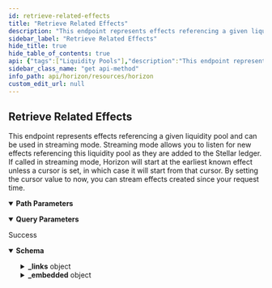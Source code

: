 ```yaml
---
id: retrieve-related-effects
title: "Retrieve Related Effects"
description: "This endpoint represents effects referencing a given liquidity pool and can be used in streaming mode. Streaming mode allows you to listen for new effects referencing this liquidity pool as they are added to the Stellar ledger. If called in streaming mode, Horizon will start at the earliest known effect unless a cursor is set, in which case it will start from that cursor. By setting the cursor value to now, you can stream effects created since your request time."
sidebar_label: "Retrieve Related Effects"
hide_title: true
hide_table_of_contents: true
api: {"tags":["Liquidity Pools"],"description":"This endpoint represents effects referencing a given liquidity pool and can be used in streaming mode. Streaming mode allows you to listen for new effects referencing this liquidity pool as they are added to the Stellar ledger. If called in streaming mode, Horizon will start at the earliest known effect unless a cursor is set, in which case it will start from that cursor. By setting the cursor value to now, you can stream effects created since your request time.","operationId":"RetrieveRelatedEffects","parameters":[{"name":"liquidity_pool_id","in":"path","required":true,"description":"A unique identifier for this liquidity pool."},{"name":"cursor","in":"query","required":false,"description":"A number that points to a specific location in a collection of responses and is pulled from the paging_token value of a record.","schema":{"type":"integer","example":6606617478959105}},{"name":"order","in":"query","required":false,"description":"A designation of the order in which records should appear. Options include asc (ascending) or desc (descending). If this argument isn’t set, it defaults to asc.","schema":{"type":"string","enum":["asc","desc"]}},{"name":"limit","in":"query","required":false,"description":"The maximum number of records returned. The limit can range from 1 to 200 - an upper limit that is hardcoded in Horizon for performance reasons. If this argument isn’t designated, it defaults to 10.","schema":{"type":"integer","example":10}}],"x-supports-streaming":true,"responses":{"200":{"description":"Success","content":{"application/json":{"schema":{"allOf":[{"type":"object","properties":{"_links":{"type":"object","properties":{"self":{"type":"object","properties":{"href":{"type":"string","format":"link"},"templated":{"type":"boolean"}},"required":["href"],"title":"link"},"next":{"type":"object","properties":{"href":{"type":"string","format":"link"},"templated":{"type":"boolean"}},"required":["href"],"title":"link"},"prev":{"type":"object","properties":{"href":{"type":"string","format":"link"},"templated":{"type":"boolean"}},"required":["href"],"title":"link"}}}},"title":"Links"},{"type":"object","properties":{"_embedded":{"type":"object","properties":{"records":{"type":"array","items":{"type":"object","properties":{"_links":{"type":"object","properties":{"operation":{"type":"object","properties":{"href":{"type":"string","format":"link"},"templated":{"type":"boolean"}},"required":["href"],"title":"link"},"succeeds":{"type":"object","properties":{"href":{"type":"string","format":"link"},"templated":{"type":"boolean"}},"required":["href"],"title":"link"},"precedes":{"type":"object","properties":{"href":{"type":"string","format":"link"},"templated":{"type":"boolean"}},"required":["href"],"title":"link"}}},"id":{"type":"string","title":"id"},"paging_token":{"type":"string","title":"paging_token"},"account":{"type":"string","pattern":"G[A-Z0-9]{55}","title":"address"},"type":{"type":"string","enum":["Account Created","Account Removed","Account Credited","Account Debited","Account Thresholds Updated","Account Home Domain Updated","Account Flags Updated","Account Inflation Destination Updated","Signer Created","Signer Removed","Signer Updated","Trustline Created","Trustline Removed","Trustline Updated","Trustline Authorized","Trustline Deauthorized","Offer Created","Offer Removed","Offer Updated","Trade","Data Created","Data Removed","Data Updated","Claimable Balance Created","Claimable Balance Claimant Created","Claimable Balance Claimed","Account Sponsorship Created","Account Sponsorship Updated","Account Sponsorship Removed","Trustline Sponsorship Created","Trustline Sponsorship Updated","Trustline Sponsorship Removed","Account Data Sponsorship Created","Account Data Sponsorship Updated","Account Data Sponsorship Removed","Claimable Balance Sponsorship Created","Claimable Balance Sponsorship Updated","Claimable Balance Sponsorship Removed","Account Signer Sponsorship Created","Account Signer Sponsorship Updated","Account Signer Sponsorship Removed","Liquidity Pool Created","Liquidity Pool Removed","Liquidity Pool Revoked","Liquidity Pool Deposited","Liquidity Pool Withdraw","Liquidity Pool Trade","Sequence Bumped"]},"type_i":{"type":"number","example":1},"created_at":{"type":"string"}}}}},"required":["id","paging_token","account","type","type_i","created_at"]}},"title":"Effect"}]},"examples":{"RetrieveRelatedEffects":{"value":{"_links":{"self":{"href":"https://horizon.stellar.org/liquidity_pools/67260c4c1807b262ff851b0a3fe141194936bb0215b2f77447f1df11998eabb9/effects?cursor=&order=asc"},"next":{"href":"https://horizon.stellar.org/liquidity_pools/67260c4c1807b262ff851b0a3fe141194936bb0215b2f77447f1df11998eabb9/effects?cursor=120192370561220608&order=asc"},"prev":{"href":"https://horizon.stellar.org/liquidity_pools/67260c4c1807b262ff851b0a3fe141194936bb0215b2f77447f1df11998eabb9/effects?cursor=120192344791343104&order=desc"}},"_embedded":{"records":[{"_links":{"operation":{"href":"https://horizon.stellar.org/operations/3849085266190337"},"succeeds":{"href":"https://horizon.stellar.org/effects?order=desc&cursor=3849085266190337-1"},"precedes":{"href":"https://horizon.stellar.org/effects?order=asc&cursor=3849085266190337-1"}},"id":"0000000012884905986-0000000001","paging_token":"12884905986-2","account":"GAAZI4TCR3TY5OJHCTJC2A4QSY6CJWJH5IAJTGKIN2ER7LBNVKOCCWN7","type":"liquidity_pool_deposited","type_i":81,"created_at":"2021-11-18T03:15:54Z","liquidity_pool":{"id":"67260c4c1807b262ff851b0a3fe141194936bb0215b2f77447f1df11998eabb9","fee_bp":30,"type":"constant_product","total_trustlines":"300","total_shares":"5000","reserves":[{"amount":"1000.0000005","asset":"EURT:GAP5LETOV6YIE62YAM56STDANPRDO7ZFDBGSNHJQIYGGKSMOZAHOOS2S"},{"amount":"2000.0000000","asset":"PHP:GBUQWP3BOUZX34TOND2QV7QQ7K7VJTG6VSE7WMLBTMDJLLAW7YKGU6EP"}]},"reserves_deposited":[{"asset":"EURT:GAP5LETOV6YIE62YAM56STDANPRDO7ZFDBGSNHJQIYGGKSMOZAHOOS2S","amount":"2378.0000005"},{"asset":"PHP:GBUQWP3BOUZX34TOND2QV7QQ7K7VJTG6VSE7WMLBTMDJLLAW7YKGU6EP","amount":"983.0000005"}],"shares_received":"1000"},{"id":"0000000012884905986-0000000002","paging_token":"12884905986-2","account":"GAAZI4TCR3TY5OJHCTJC2A4QSY6CJWJH5IAJTGKIN2ER7LBNVKOCCWN7","type":"liquidity_pool_withdrew","type_i":82,"created_at":"2021-11-18T03:15:54Z","liquidity_pool":{"id":"67260c4c1807b262ff851b0a3fe141194936bb0215b2f77447f1df11998eabb9","fee_bp":30,"type":"constant_product","total_trustlines":"299","total_shares":"4000","reserves":[{"amount":"7.0000005","asset":"EURT:GAP5LETOV6YIE62YAM56STDANPRDO7ZFDBGSNHJQIYGGKSMOZAHOOS2S"},{"amount":"1.0000000","asset":"PHP:GBUQWP3BOUZX34TOND2QV7QQ7K7VJTG6VSE7WMLBTMDJLLAW7YKGU6EP"}]},"reserves_received":[{"asset":"EURT:GAP5LETOV6YIE62YAM56STDANPRDO7ZFDBGSNHJQIYGGKSMOZAHOOS2S","amount":"2478.0000005"},{"asset":"PHP:GBUQWP3BOUZX34TOND2QV7QQ7K7VJTG6VSE7WMLBTMDJLLAW7YKGU6EP","amount":"993.0000005"}],"shares_redeemed":"1000"},{"id":"0000000012884905986-0000000003","paging_token":"12884905986-2","account":"GAAZI4TCR3TY5OJHCTJC2A4QSY6CJWJH5IAJTGKIN2ER7LBNVKOCCWN7","type":"liquidity_pool_trade","type_i":83,"created_at":"2021-11-18T03:15:54Z","liquidity_pool":{"id":"67260c4c1807b262ff851b0a3fe141194936bb0215b2f77447f1df11998eabb9","fee_bp":30,"type":"constant_product","total_trustlines":"300","total_shares":"5000","reserves":[{"amount":"1000.0000005","asset":"EURT:GAP5LETOV6YIE62YAM56STDANPRDO7ZFDBGSNHJQIYGGKSMOZAHOOS2S"},{"amount":"2000.0000000","asset":"PHP:GBUQWP3BOUZX34TOND2QV7QQ7K7VJTG6VSE7WMLBTMDJLLAW7YKGU6EP"}]},"sold":{"asset":"PHP:GBUQWP3BOUZX34TOND2QV7QQ7K7VJTG6VSE7WMLBTMDJLLAW7YKGU6EP","amount":"983.0000005"},"bought":{"asset":"EURT:GAP5LETOV6YIE62YAM56STDANPRDO7ZFDBGSNHJQIYGGKSMOZAHOOS2S","amount":"2378.0000005"}},{"id":"0000000012884905986-0000000004","paging_token":"12884905986-2","account":"GAAZI4TCR3TY5OJHCTJC2A4QSY6CJWJH5IAJTGKIN2ER7LBNVKOCCWN7","type":"liquidity_pool_created","type_i":84,"created_at":"2021-11-18T03:15:54Z","liquidity_pool":{"id":"67260c4c1807b262ff851b0a3fe141194936bb0215b2f77447f1df11998eabb9","fee_bp":30,"type":"constant_product","total_trustlines":"1","total_shares":"0","reserves":[{"amount":"0","asset":"EURT:GAP5LETOV6YIE62YAM56STDANPRDO7ZFDBGSNHJQIYGGKSMOZAHOOS2S"},{"amount":"0","asset":"PHP:GBUQWP3BOUZX34TOND2QV7QQ7K7VJTG6VSE7WMLBTMDJLLAW7YKGU6EP"}]}},{"id":"0000000012884905986-0000000005","paging_token":"12884905986-2","account":"GAAZI4TCR3TY5OJHCTJC2A4QSY6CJWJH5IAJTGKIN2ER7LBNVKOCCWN7","type":"liquidity_pool_removed","type_i":85,"created_at":"2021-11-18T03:15:54Z","liquidity_pool_id":"67260c4c1807b262ff851b0a3fe141194936bb0215b2f77447f1df11998eabb9"},{"id":"0000000012884905986-0000000006","paging_token":"12884905986-2","account":"GAAZI4TCR3TY5OJHCTJC2A4QSY6CJWJH5IAJTGKIN2ER7LBNVKOCCWN7","type":"liquidity_pool_revoked","type_i":86,"created_at":"2021-11-18T03:15:54Z","liquidity_pool":{"id":"67260c4c1807b262ff851b0a3fe141194936bb0215b2f77447f1df11998eabb9","fee_bp":30,"type":"constant_product","total_trustlines":"299","total_shares":"4000","reserves":[{"amount":"7.0000005","asset":"EURT:GAP5LETOV6YIE62YAM56STDANPRDO7ZFDBGSNHJQIYGGKSMOZAHOOS2S"},{"amount":"1.0000000","asset":"PHP:GBUQWP3BOUZX34TOND2QV7QQ7K7VJTG6VSE7WMLBTMDJLLAW7YKGU6EP"}]},"reserves_revoked":[{"asset":"EURT:GAP5LETOV6YIE62YAM56STDANPRDO7ZFDBGSNHJQIYGGKSMOZAHOOS2S","amount":"2478.0000005","claimable_balance_id":"idcbd1234"},{"asset":"PHP:GBUQWP3BOUZX34TOND2QV7QQ7K7VJTG6VSE7WMLBTMDJLLAW7YKGU6EP","amount":"993.0000005","claimable_balance_id":"cbid1235"}],"shares_revoked":"1000"},{"id":"0000000012884905986-0000000007","paging_token":"157639717969326081-1","account":"GBBWI7TEVQBPEUXKYNGI3GBAH7EHFEREONKK3UK56ZSLJIDIYHQJCVSG","type":"trustline_created","type_i":20,"created_at":"2021-08-04T20:01:24Z","asset_type":"liquidity_pool_shares","liquidity_pool_id":"67260c4c1807b262ff851b0a3fe141194936bb0215b2f77447f1df11998eabb9","limit":"1000"},{"id":"0000000012884905986-0000000008","paging_token":"157639717969326081-1","account":"GBBWI7TEVQBPEUXKYNGI3GBAH7EHFEREONKK3UK56ZSLJIDIYHQJCVSG","type":"trustline_updated","type_i":22,"created_at":"2021-08-04T20:01:24Z","asset_type":"liquidity_pool_shares","liquidity_pool_id":"67260c4c1807b262ff851b0a3fe141194936bb0215b2f77447f1df11998eabb9","limit":"2000"},{"id":"0000000012884905986-0000000009","paging_token":"157639717969326081-1","account":"GBBWI7TEVQBPEUXKYNGI3GBAH7EHFEREONKK3UK56ZSLJIDIYHQJCVSG","type":"trustline_removed","type_i":21,"created_at":"2021-08-04T20:01:24Z","asset_type":"liquidity_pool_shares","liquidity_pool_id":"67260c4c1807b262ff851b0a3fe141194936bb0215b2f77447f1df11998eabb9","limit":"0.0000000"}]}}}}}}}},"method":"get","path":"/liquidity_pools/{liquidity_pool_id}/effects","servers":[{"url":"https://horizon.stellar.org","description":"The main network"},{"url":"https://horizon-testnet.stellar.org","description":"The test network"}],"info":{"title":"Horizon","version":"0.0.1"},"postman":{"name":"Retrieve Related Effects","description":{"content":"This endpoint represents effects referencing a given liquidity pool and can be used in streaming mode. Streaming mode allows you to listen for new effects referencing this liquidity pool as they are added to the Stellar ledger. If called in streaming mode, Horizon will start at the earliest known effect unless a cursor is set, in which case it will start from that cursor. By setting the cursor value to now, you can stream effects created since your request time.","type":"text/plain"},"url":{"path":["liquidity_pools",":liquidity_pool_id","effects"],"host":["{{baseUrl}}"],"query":[{"disabled":false,"description":{"content":"A number that points to a specific location in a collection of responses and is pulled from the paging_token value of a record.","type":"text/plain"},"key":"cursor","value":""},{"disabled":false,"description":{"content":"A designation of the order in which records should appear. Options include asc (ascending) or desc (descending). If this argument isn’t set, it defaults to asc.","type":"text/plain"},"key":"order","value":""},{"disabled":false,"description":{"content":"The maximum number of records returned. The limit can range from 1 to 200 - an upper limit that is hardcoded in Horizon for performance reasons. If this argument isn’t designated, it defaults to 10.","type":"text/plain"},"key":"limit","value":""}],"variable":[{"disabled":false,"description":{"content":"(Required) A unique identifier for this liquidity pool.","type":"text/plain"},"type":"any","value":"","key":"liquidity_pool_id"}]},"header":[{"key":"Accept","value":"application/json"}],"method":"GET"}}
sidebar_class_name: "get api-method"
info_path: api/horizon/resources/horizon
custom_edit_url: null
---
```



## Retrieve Related Effects



This endpoint represents effects referencing a given liquidity pool and can be used in streaming mode. Streaming mode allows you to listen for new effects referencing this liquidity pool as they are added to the Stellar ledger. If called in streaming mode, Horizon will start at the earliest known effect unless a cursor is set, in which case it will start from that cursor. By setting the cursor value to now, you can stream effects created since your request time.

<details style={{"marginBottom":"1rem"}} data-collapsed={false} open={true}><summary style={{}}><strong>Path Parameters</strong></summary><div><ul><ParamsItem className={"paramsItem"} param={{"name":"liquidity_pool_id","in":"path","required":true,"description":"A unique identifier for this liquidity pool."}}></ParamsItem></ul></div></details><details style={{"marginBottom":"1rem"}} data-collapsed={false} open={true}><summary style={{}}><strong>Query Parameters</strong></summary><div><ul><ParamsItem className={"paramsItem"} param={{"name":"cursor","in":"query","required":false,"description":"A number that points to a specific location in a collection of responses and is pulled from the paging_token value of a record.","schema":{"type":"integer","example":6606617478959105}}}></ParamsItem><ParamsItem className={"paramsItem"} param={{"name":"order","in":"query","required":false,"description":"A designation of the order in which records should appear. Options include asc (ascending) or desc (descending). If this argument isn’t set, it defaults to asc.","schema":{"type":"string","enum":["asc","desc"]}}}></ParamsItem><ParamsItem className={"paramsItem"} param={{"name":"limit","in":"query","required":false,"description":"The maximum number of records returned. The limit can range from 1 to 200 - an upper limit that is hardcoded in Horizon for performance reasons. If this argument isn’t designated, it defaults to 10.","schema":{"type":"integer","example":10}}}></ParamsItem></ul></div></details><div><ApiTabs><TabItem label={"200"} value={"200"}><div>

Success

</div><div><MimeTabs schemaType={"response"}><TabItem label={"application/json"} value={"application/json"}><SchemaTabs><TabItem label={"Schema"} value={"Schema"}><details style={{}} data-collapsed={false} open={true}><summary style={{"textAlign":"left"}}><strong>Schema</strong></summary><div style={{"textAlign":"left","marginLeft":"1rem"}}></div><ul style={{"marginLeft":"1rem"}}><SchemaItem collapsible={true} className={"schemaItem"}><details style={{}}><summary style={{}}><strong>_links</strong><span style={{"opacity":"0.6"}}> object</span></summary><div style={{"marginLeft":"1rem"}}><SchemaItem collapsible={true} className={"schemaItem"}><details style={{}}><summary style={{}}><strong>self</strong><span style={{"opacity":"0.6"}}> object</span></summary><div style={{"marginLeft":"1rem"}}><SchemaItem collapsible={false} name={"href"} required={true} schemaName={"link"} qualifierMessage={undefined} schema={{"type":"string","format":"link"}}></SchemaItem><SchemaItem collapsible={false} name={"templated"} required={false} schemaName={"boolean"} qualifierMessage={undefined} schema={{"type":"boolean"}}></SchemaItem></div></details></SchemaItem><SchemaItem collapsible={true} className={"schemaItem"}><details style={{}}><summary style={{}}><strong>next</strong><span style={{"opacity":"0.6"}}> object</span></summary><div style={{"marginLeft":"1rem"}}><SchemaItem collapsible={false} name={"href"} required={true} schemaName={"link"} qualifierMessage={undefined} schema={{"type":"string","format":"link"}}></SchemaItem><SchemaItem collapsible={false} name={"templated"} required={false} schemaName={"boolean"} qualifierMessage={undefined} schema={{"type":"boolean"}}></SchemaItem></div></details></SchemaItem><SchemaItem collapsible={true} className={"schemaItem"}><details style={{}}><summary style={{}}><strong>prev</strong><span style={{"opacity":"0.6"}}> object</span></summary><div style={{"marginLeft":"1rem"}}><SchemaItem collapsible={false} name={"href"} required={true} schemaName={"link"} qualifierMessage={undefined} schema={{"type":"string","format":"link"}}></SchemaItem><SchemaItem collapsible={false} name={"templated"} required={false} schemaName={"boolean"} qualifierMessage={undefined} schema={{"type":"boolean"}}></SchemaItem></div></details></SchemaItem></div></details></SchemaItem><SchemaItem collapsible={true} className={"schemaItem"}><details style={{}}><summary style={{}}><strong>_embedded</strong><span style={{"opacity":"0.6"}}> object</span></summary><div style={{"marginLeft":"1rem"}}><SchemaItem collapsible={true} className={"schemaItem"}><details style={{}}><summary style={{}}><strong>records</strong><span style={{"opacity":"0.6"}}> object[]</span></summary><div style={{"marginLeft":"1rem"}}><li><div style={{"fontSize":"var(--ifm-code-font-size)","opacity":"0.6","marginLeft":"-.5rem","paddingBottom":".5rem"}}>Array [</div></li><SchemaItem collapsible={true} className={"schemaItem"}><details style={{}}><summary style={{}}><strong>_links</strong><span style={{"opacity":"0.6"}}> object</span></summary><div style={{"marginLeft":"1rem"}}><SchemaItem collapsible={true} className={"schemaItem"}><details style={{}}><summary style={{}}><strong>operation</strong><span style={{"opacity":"0.6"}}> object</span></summary><div style={{"marginLeft":"1rem"}}><SchemaItem collapsible={false} name={"href"} required={true} schemaName={"link"} qualifierMessage={undefined} schema={{"type":"string","format":"link"}}></SchemaItem><SchemaItem collapsible={false} name={"templated"} required={false} schemaName={"boolean"} qualifierMessage={undefined} schema={{"type":"boolean"}}></SchemaItem></div></details></SchemaItem><SchemaItem collapsible={true} className={"schemaItem"}><details style={{}}><summary style={{}}><strong>succeeds</strong><span style={{"opacity":"0.6"}}> object</span></summary><div style={{"marginLeft":"1rem"}}><SchemaItem collapsible={false} name={"href"} required={true} schemaName={"link"} qualifierMessage={undefined} schema={{"type":"string","format":"link"}}></SchemaItem><SchemaItem collapsible={false} name={"templated"} required={false} schemaName={"boolean"} qualifierMessage={undefined} schema={{"type":"boolean"}}></SchemaItem></div></details></SchemaItem><SchemaItem collapsible={true} className={"schemaItem"}><details style={{}}><summary style={{}}><strong>precedes</strong><span style={{"opacity":"0.6"}}> object</span></summary><div style={{"marginLeft":"1rem"}}><SchemaItem collapsible={false} name={"href"} required={true} schemaName={"link"} qualifierMessage={undefined} schema={{"type":"string","format":"link"}}></SchemaItem><SchemaItem collapsible={false} name={"templated"} required={false} schemaName={"boolean"} qualifierMessage={undefined} schema={{"type":"boolean"}}></SchemaItem></div></details></SchemaItem></div></details></SchemaItem><SchemaItem collapsible={false} name={"id"} required={false} schemaName={"id"} qualifierMessage={undefined} schema={{"type":"string","title":"id"}}></SchemaItem><SchemaItem collapsible={false} name={"paging_token"} required={false} schemaName={"paging_token"} qualifierMessage={undefined} schema={{"type":"string","title":"paging_token"}}></SchemaItem><SchemaItem collapsible={false} name={"account"} required={false} schemaName={"address"} qualifierMessage={"**Possible values:** Value must match regular expression `G[A-Z0-9]{55}`"} schema={{"type":"string","pattern":"G[A-Z0-9]{55}","title":"address"}}></SchemaItem><SchemaItem collapsible={false} name={"type"} required={false} schemaName={"string"} qualifierMessage={"**Possible values:** [`Account Created`, `Account Removed`, `Account Credited`, `Account Debited`, `Account Thresholds Updated`, `Account Home Domain Updated`, `Account Flags Updated`, `Account Inflation Destination Updated`, `Signer Created`, `Signer Removed`, `Signer Updated`, `Trustline Created`, `Trustline Removed`, `Trustline Updated`, `Trustline Authorized`, `Trustline Deauthorized`, `Offer Created`, `Offer Removed`, `Offer Updated`, `Trade`, `Data Created`, `Data Removed`, `Data Updated`, `Claimable Balance Created`, `Claimable Balance Claimant Created`, `Claimable Balance Claimed`, `Account Sponsorship Created`, `Account Sponsorship Updated`, `Account Sponsorship Removed`, `Trustline Sponsorship Created`, `Trustline Sponsorship Updated`, `Trustline Sponsorship Removed`, `Account Data Sponsorship Created`, `Account Data Sponsorship Updated`, `Account Data Sponsorship Removed`, `Claimable Balance Sponsorship Created`, `Claimable Balance Sponsorship Updated`, `Claimable Balance Sponsorship Removed`, `Account Signer Sponsorship Created`, `Account Signer Sponsorship Updated`, `Account Signer Sponsorship Removed`, `Liquidity Pool Created`, `Liquidity Pool Removed`, `Liquidity Pool Revoked`, `Liquidity Pool Deposited`, `Liquidity Pool Withdraw`, `Liquidity Pool Trade`, `Sequence Bumped`]"} schema={{"type":"string","enum":["Account Created","Account Removed","Account Credited","Account Debited","Account Thresholds Updated","Account Home Domain Updated","Account Flags Updated","Account Inflation Destination Updated","Signer Created","Signer Removed","Signer Updated","Trustline Created","Trustline Removed","Trustline Updated","Trustline Authorized","Trustline Deauthorized","Offer Created","Offer Removed","Offer Updated","Trade","Data Created","Data Removed","Data Updated","Claimable Balance Created","Claimable Balance Claimant Created","Claimable Balance Claimed","Account Sponsorship Created","Account Sponsorship Updated","Account Sponsorship Removed","Trustline Sponsorship Created","Trustline Sponsorship Updated","Trustline Sponsorship Removed","Account Data Sponsorship Created","Account Data Sponsorship Updated","Account Data Sponsorship Removed","Claimable Balance Sponsorship Created","Claimable Balance Sponsorship Updated","Claimable Balance Sponsorship Removed","Account Signer Sponsorship Created","Account Signer Sponsorship Updated","Account Signer Sponsorship Removed","Liquidity Pool Created","Liquidity Pool Removed","Liquidity Pool Revoked","Liquidity Pool Deposited","Liquidity Pool Withdraw","Liquidity Pool Trade","Sequence Bumped"]}}></SchemaItem><SchemaItem collapsible={false} name={"type_i"} required={false} schemaName={"number"} qualifierMessage={undefined} schema={{"type":"number","example":1}}></SchemaItem><SchemaItem collapsible={false} name={"created_at"} required={false} schemaName={"string"} qualifierMessage={undefined} schema={{"type":"string"}}></SchemaItem><li><div style={{"fontSize":"var(--ifm-code-font-size)","opacity":"0.6","marginLeft":"-.5rem"}}>]</div></li></div></details></SchemaItem></div></details></SchemaItem></ul></details></TabItem><TabItem label={"Example (from schema)"} value={"Example (from schema)"}><ResponseSamples responseExample={"{\n  \"_links\": {\n    \"self\": {\n      \"href\": \"string\",\n      \"templated\": true\n    },\n    \"next\": {\n      \"href\": \"string\",\n      \"templated\": true\n    },\n    \"prev\": {\n      \"href\": \"string\",\n      \"templated\": true\n    }\n  },\n  \"_embedded\": {\n    \"records\": [\n      {\n        \"_links\": {\n          \"operation\": {\n            \"href\": \"string\",\n            \"templated\": true\n          },\n          \"succeeds\": {\n            \"href\": \"string\",\n            \"templated\": true\n          },\n          \"precedes\": {\n            \"href\": \"string\",\n            \"templated\": true\n          }\n        },\n        \"id\": \"string\",\n        \"paging_token\": \"string\",\n        \"account\": \"string\",\n        \"type\": \"Account Created\",\n        \"type_i\": 1,\n        \"created_at\": \"string\"\n      }\n    ]\n  }\n}"} language={"json"}></ResponseSamples></TabItem><TabItem label={"RetrieveRelatedEffects"} value={"RetrieveRelatedEffects"}><ResponseSamples responseExample={"{\n  \"_links\": {\n    \"self\": {\n      \"href\": \"https://horizon.stellar.org/liquidity_pools/67260c4c1807b262ff851b0a3fe141194936bb0215b2f77447f1df11998eabb9/effects?cursor=&order=asc\"\n    },\n    \"next\": {\n      \"href\": \"https://horizon.stellar.org/liquidity_pools/67260c4c1807b262ff851b0a3fe141194936bb0215b2f77447f1df11998eabb9/effects?cursor=120192370561220608&order=asc\"\n    },\n    \"prev\": {\n      \"href\": \"https://horizon.stellar.org/liquidity_pools/67260c4c1807b262ff851b0a3fe141194936bb0215b2f77447f1df11998eabb9/effects?cursor=120192344791343104&order=desc\"\n    }\n  },\n  \"_embedded\": {\n    \"records\": [\n      {\n        \"_links\": {\n          \"operation\": {\n            \"href\": \"https://horizon.stellar.org/operations/3849085266190337\"\n          },\n          \"succeeds\": {\n            \"href\": \"https://horizon.stellar.org/effects?order=desc&cursor=3849085266190337-1\"\n          },\n          \"precedes\": {\n            \"href\": \"https://horizon.stellar.org/effects?order=asc&cursor=3849085266190337-1\"\n          }\n        },\n        \"id\": \"0000000012884905986-0000000001\",\n        \"paging_token\": \"12884905986-2\",\n        \"account\": \"GAAZI4TCR3TY5OJHCTJC2A4QSY6CJWJH5IAJTGKIN2ER7LBNVKOCCWN7\",\n        \"type\": \"liquidity_pool_deposited\",\n        \"type_i\": 81,\n        \"created_at\": \"2021-11-18T03:15:54Z\",\n        \"liquidity_pool\": {\n          \"id\": \"67260c4c1807b262ff851b0a3fe141194936bb0215b2f77447f1df11998eabb9\",\n          \"fee_bp\": 30,\n          \"type\": \"constant_product\",\n          \"total_trustlines\": \"300\",\n          \"total_shares\": \"5000\",\n          \"reserves\": [\n            {\n              \"amount\": \"1000.0000005\",\n              \"asset\": \"EURT:GAP5LETOV6YIE62YAM56STDANPRDO7ZFDBGSNHJQIYGGKSMOZAHOOS2S\"\n            },\n            {\n              \"amount\": \"2000.0000000\",\n              \"asset\": \"PHP:GBUQWP3BOUZX34TOND2QV7QQ7K7VJTG6VSE7WMLBTMDJLLAW7YKGU6EP\"\n            }\n          ]\n        },\n        \"reserves_deposited\": [\n          {\n            \"asset\": \"EURT:GAP5LETOV6YIE62YAM56STDANPRDO7ZFDBGSNHJQIYGGKSMOZAHOOS2S\",\n            \"amount\": \"2378.0000005\"\n          },\n          {\n            \"asset\": \"PHP:GBUQWP3BOUZX34TOND2QV7QQ7K7VJTG6VSE7WMLBTMDJLLAW7YKGU6EP\",\n            \"amount\": \"983.0000005\"\n          }\n        ],\n        \"shares_received\": \"1000\"\n      },\n      {\n        \"id\": \"0000000012884905986-0000000002\",\n        \"paging_token\": \"12884905986-2\",\n        \"account\": \"GAAZI4TCR3TY5OJHCTJC2A4QSY6CJWJH5IAJTGKIN2ER7LBNVKOCCWN7\",\n        \"type\": \"liquidity_pool_withdrew\",\n        \"type_i\": 82,\n        \"created_at\": \"2021-11-18T03:15:54Z\",\n        \"liquidity_pool\": {\n          \"id\": \"67260c4c1807b262ff851b0a3fe141194936bb0215b2f77447f1df11998eabb9\",\n          \"fee_bp\": 30,\n          \"type\": \"constant_product\",\n          \"total_trustlines\": \"299\",\n          \"total_shares\": \"4000\",\n          \"reserves\": [\n            {\n              \"amount\": \"7.0000005\",\n              \"asset\": \"EURT:GAP5LETOV6YIE62YAM56STDANPRDO7ZFDBGSNHJQIYGGKSMOZAHOOS2S\"\n            },\n            {\n              \"amount\": \"1.0000000\",\n              \"asset\": \"PHP:GBUQWP3BOUZX34TOND2QV7QQ7K7VJTG6VSE7WMLBTMDJLLAW7YKGU6EP\"\n            }\n          ]\n        },\n        \"reserves_received\": [\n          {\n            \"asset\": \"EURT:GAP5LETOV6YIE62YAM56STDANPRDO7ZFDBGSNHJQIYGGKSMOZAHOOS2S\",\n            \"amount\": \"2478.0000005\"\n          },\n          {\n            \"asset\": \"PHP:GBUQWP3BOUZX34TOND2QV7QQ7K7VJTG6VSE7WMLBTMDJLLAW7YKGU6EP\",\n            \"amount\": \"993.0000005\"\n          }\n        ],\n        \"shares_redeemed\": \"1000\"\n      },\n      {\n        \"id\": \"0000000012884905986-0000000003\",\n        \"paging_token\": \"12884905986-2\",\n        \"account\": \"GAAZI4TCR3TY5OJHCTJC2A4QSY6CJWJH5IAJTGKIN2ER7LBNVKOCCWN7\",\n        \"type\": \"liquidity_pool_trade\",\n        \"type_i\": 83,\n        \"created_at\": \"2021-11-18T03:15:54Z\",\n        \"liquidity_pool\": {\n          \"id\": \"67260c4c1807b262ff851b0a3fe141194936bb0215b2f77447f1df11998eabb9\",\n          \"fee_bp\": 30,\n          \"type\": \"constant_product\",\n          \"total_trustlines\": \"300\",\n          \"total_shares\": \"5000\",\n          \"reserves\": [\n            {\n              \"amount\": \"1000.0000005\",\n              \"asset\": \"EURT:GAP5LETOV6YIE62YAM56STDANPRDO7ZFDBGSNHJQIYGGKSMOZAHOOS2S\"\n            },\n            {\n              \"amount\": \"2000.0000000\",\n              \"asset\": \"PHP:GBUQWP3BOUZX34TOND2QV7QQ7K7VJTG6VSE7WMLBTMDJLLAW7YKGU6EP\"\n            }\n          ]\n        },\n        \"sold\": {\n          \"asset\": \"PHP:GBUQWP3BOUZX34TOND2QV7QQ7K7VJTG6VSE7WMLBTMDJLLAW7YKGU6EP\",\n          \"amount\": \"983.0000005\"\n        },\n        \"bought\": {\n          \"asset\": \"EURT:GAP5LETOV6YIE62YAM56STDANPRDO7ZFDBGSNHJQIYGGKSMOZAHOOS2S\",\n          \"amount\": \"2378.0000005\"\n        }\n      },\n      {\n        \"id\": \"0000000012884905986-0000000004\",\n        \"paging_token\": \"12884905986-2\",\n        \"account\": \"GAAZI4TCR3TY5OJHCTJC2A4QSY6CJWJH5IAJTGKIN2ER7LBNVKOCCWN7\",\n        \"type\": \"liquidity_pool_created\",\n        \"type_i\": 84,\n        \"created_at\": \"2021-11-18T03:15:54Z\",\n        \"liquidity_pool\": {\n          \"id\": \"67260c4c1807b262ff851b0a3fe141194936bb0215b2f77447f1df11998eabb9\",\n          \"fee_bp\": 30,\n          \"type\": \"constant_product\",\n          \"total_trustlines\": \"1\",\n          \"total_shares\": \"0\",\n          \"reserves\": [\n            {\n              \"amount\": \"0\",\n              \"asset\": \"EURT:GAP5LETOV6YIE62YAM56STDANPRDO7ZFDBGSNHJQIYGGKSMOZAHOOS2S\"\n            },\n            {\n              \"amount\": \"0\",\n              \"asset\": \"PHP:GBUQWP3BOUZX34TOND2QV7QQ7K7VJTG6VSE7WMLBTMDJLLAW7YKGU6EP\"\n            }\n          ]\n        }\n      },\n      {\n        \"id\": \"0000000012884905986-0000000005\",\n        \"paging_token\": \"12884905986-2\",\n        \"account\": \"GAAZI4TCR3TY5OJHCTJC2A4QSY6CJWJH5IAJTGKIN2ER7LBNVKOCCWN7\",\n        \"type\": \"liquidity_pool_removed\",\n        \"type_i\": 85,\n        \"created_at\": \"2021-11-18T03:15:54Z\",\n        \"liquidity_pool_id\": \"67260c4c1807b262ff851b0a3fe141194936bb0215b2f77447f1df11998eabb9\"\n      },\n      {\n        \"id\": \"0000000012884905986-0000000006\",\n        \"paging_token\": \"12884905986-2\",\n        \"account\": \"GAAZI4TCR3TY5OJHCTJC2A4QSY6CJWJH5IAJTGKIN2ER7LBNVKOCCWN7\",\n        \"type\": \"liquidity_pool_revoked\",\n        \"type_i\": 86,\n        \"created_at\": \"2021-11-18T03:15:54Z\",\n        \"liquidity_pool\": {\n          \"id\": \"67260c4c1807b262ff851b0a3fe141194936bb0215b2f77447f1df11998eabb9\",\n          \"fee_bp\": 30,\n          \"type\": \"constant_product\",\n          \"total_trustlines\": \"299\",\n          \"total_shares\": \"4000\",\n          \"reserves\": [\n            {\n              \"amount\": \"7.0000005\",\n              \"asset\": \"EURT:GAP5LETOV6YIE62YAM56STDANPRDO7ZFDBGSNHJQIYGGKSMOZAHOOS2S\"\n            },\n            {\n              \"amount\": \"1.0000000\",\n              \"asset\": \"PHP:GBUQWP3BOUZX34TOND2QV7QQ7K7VJTG6VSE7WMLBTMDJLLAW7YKGU6EP\"\n            }\n          ]\n        },\n        \"reserves_revoked\": [\n          {\n            \"asset\": \"EURT:GAP5LETOV6YIE62YAM56STDANPRDO7ZFDBGSNHJQIYGGKSMOZAHOOS2S\",\n            \"amount\": \"2478.0000005\",\n            \"claimable_balance_id\": \"idcbd1234\"\n          },\n          {\n            \"asset\": \"PHP:GBUQWP3BOUZX34TOND2QV7QQ7K7VJTG6VSE7WMLBTMDJLLAW7YKGU6EP\",\n            \"amount\": \"993.0000005\",\n            \"claimable_balance_id\": \"cbid1235\"\n          }\n        ],\n        \"shares_revoked\": \"1000\"\n      },\n      {\n        \"id\": \"0000000012884905986-0000000007\",\n        \"paging_token\": \"157639717969326081-1\",\n        \"account\": \"GBBWI7TEVQBPEUXKYNGI3GBAH7EHFEREONKK3UK56ZSLJIDIYHQJCVSG\",\n        \"type\": \"trustline_created\",\n        \"type_i\": 20,\n        \"created_at\": \"2021-08-04T20:01:24Z\",\n        \"asset_type\": \"liquidity_pool_shares\",\n        \"liquidity_pool_id\": \"67260c4c1807b262ff851b0a3fe141194936bb0215b2f77447f1df11998eabb9\",\n        \"limit\": \"1000\"\n      },\n      {\n        \"id\": \"0000000012884905986-0000000008\",\n        \"paging_token\": \"157639717969326081-1\",\n        \"account\": \"GBBWI7TEVQBPEUXKYNGI3GBAH7EHFEREONKK3UK56ZSLJIDIYHQJCVSG\",\n        \"type\": \"trustline_updated\",\n        \"type_i\": 22,\n        \"created_at\": \"2021-08-04T20:01:24Z\",\n        \"asset_type\": \"liquidity_pool_shares\",\n        \"liquidity_pool_id\": \"67260c4c1807b262ff851b0a3fe141194936bb0215b2f77447f1df11998eabb9\",\n        \"limit\": \"2000\"\n      },\n      {\n        \"id\": \"0000000012884905986-0000000009\",\n        \"paging_token\": \"157639717969326081-1\",\n        \"account\": \"GBBWI7TEVQBPEUXKYNGI3GBAH7EHFEREONKK3UK56ZSLJIDIYHQJCVSG\",\n        \"type\": \"trustline_removed\",\n        \"type_i\": 21,\n        \"created_at\": \"2021-08-04T20:01:24Z\",\n        \"asset_type\": \"liquidity_pool_shares\",\n        \"liquidity_pool_id\": \"67260c4c1807b262ff851b0a3fe141194936bb0215b2f77447f1df11998eabb9\",\n        \"limit\": \"0.0000000\"\n      }\n    ]\n  }\n}"} language={"json"}></ResponseSamples></TabItem></SchemaTabs></TabItem></MimeTabs></div></TabItem></ApiTabs></div>
      